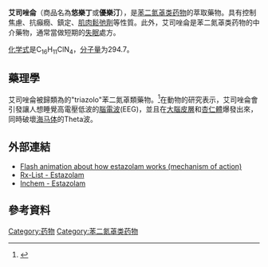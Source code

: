 {{medical}}
{{Drugbox|
| IUPAC_name = 8-Chloro-6-phenyl-<BR>4''H''-1,2,4-triazolo(4,3-''a'')-<BR>1,4-benzodiazepine
| image = Estazolam.svg
| image2= Estazolam3d.png
| width = 180
| CAS_number_Ref = {{cascite|correct|??}}
| CAS_number = 29975-16-4
| ATC_prefix = N05
| ATC_suffix = CD04
| ATC_supplemental = 
| PubChem = 3261
| DrugBank = APRD00955
| IUPHAR_ligand = 7550
| DrugBank2_Ref = {{drugbankcite|correct|drugbank}}
| DrugBank2 = DB01215
| ChemSpiderID_Ref = {{chemspidercite|correct|chemspider}}
| ChemSpiderID = 3146
| UNII_Ref = {{fdacite|correct|FDA}}
| UNII = 36S3EQV54C
| KEGG_Ref = {{keggcite|correct|kegg}}
| KEGG = D00311
| ChEBI_Ref = {{ebicite|correct|EBI}}
| ChEBI = 4858
| ChEMBL_Ref = {{ebicite|correct|EBI}}
| ChEMBL = 285674
| C=16 | H=11 | Cl=1 | N=4
| molecular_weight = 294.7
| bioavailability = 93%
| metabolism = [[Liver|Hepatic]]
| elimination_half-life = 10-24 hours
| excretion = [[Kidney|Renal]]
| pregnancy_category = ? ([[United_States|USA]])
| legal_US = Schedule IV
| legal_UN = 《[[精神药物公约|精神药物公约]]》附表四
| legal_status = 第二类精神药品（中国大陆）
| routes_of_administration = Oral
}}

'''艾司唑侖'''（商品名為'''悠樂丁'''或'''優樂汀'''），是[[苯二氮䓬类药物|苯二氮䓬类药物]]的萃取藥物。具有控制焦慮、抗癲癇、鎮定、[[肌肉鬆弛劑|肌肉鬆弛劑]]等性質。此外，艾司唑侖是苯二氮䓬类药物的中介藥物，通常當做短期的[[失眠|失眠]]處方。

[[化学式|化学式]]是C<sub>16</sub>H<sub>11</sub>ClN<sub>4</sub>，[[分子量|分子量]]为294.7。

==藥理學==
艾司唑侖被歸類為的"triazolo"苯二氮䓬類藥物。<ref>{{cite journal | author = Braestrup C | coauthors = Squires RF. | title = Pharmacological characterization of benzodiazepine receptors in the brain. | journal = Eur J Pharmacol | volume = 48 | issue = 3 | pages = 263–70 | pmid = 639854 | doi = 10.1016/0014-2999(78)90085-7 |date=Apr 1, 1978}}</ref>在動物的研究表示，艾司唑侖會引發讓人想睡覺高電壓低波的[[腦電波|腦電波]](EEG)，並且在[[大腦皮層|大腦皮層]]和[[杏仁體|杏仁體]]爆發出來，同時破壞[[海马体|海马体]]的Theta波。

==外部連結==
* [https://web.archive.org/web/20080905172108/http://pharmamotion.com.ar/animation-benzodiazepines-diazepam-lorazepam-alprazolam.html Flash animation about how estazolam works (mechanism of action)] 
* [https://web.archive.org/web/20060203084317/http://www.rxlist.com/cgi/generic2/estaz.htm Rx-List - Estazolam]
* [http://www.inchem.org/documents/pims/pharm/pim925.htm Inchem - Estazolam]


==參考資料==
<div class="references-small">
<references />
</div>

{{Pharm-stub}}
{{苯二氮䓬类药物}}
{{精神药品品种目录}}
{{Hypnotics and sedatives}}

[[Category:药物|Category:药物]]
[[Category:苯二氮䓬类药物|Category:苯二氮䓬类药物]]